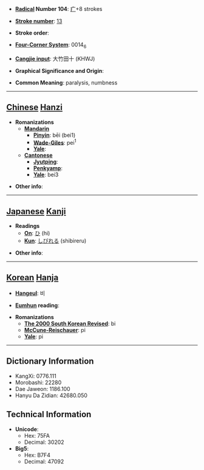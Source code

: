 * '''[[Wiktionary:Chinese radical index| Radical]] Number 104''': [[Wiktionary:Chinese radical index 疒|疒]]+8 strokes

* '''[[Wiktionary:Chinese total strokes index|Stroke number]]''': [[Wiktionary:Chinese total strokes index 13|13]]

* '''Stroke order''': 

* '''[[Wiktionary:Chinese four corner index|Four-Corner System]]''': 0014<sub>6</sub>

* '''[[Wiktionary:Chinese Cangjie index|Cangjie input]]''': 大竹田十 (KHWJ)

* '''Graphical Significance and Origin''': 

* '''Common Meaning''': paralysis, numbness

----

== [[Chinese]] [[Hanzi]] ==

* '''Romanizations'''
** '''[[Mandarin]]'''
*** '''[[Pinyin]]''': bēi (bei1)
*** '''[[Wade-Giles]]''': pei<sup>1</sup>
*** '''[[Yale]]''': 
** '''[[Cantonese]]'''
*** '''[[Jyutping]]''':
*** '''[[Penkyamp]]''': 
*** '''[[Yale]]''': bei3

* '''Other info''': 

----

== [[Japanese]] [[Kanji]] ==

* '''Readings'''
** '''[[On]]''': [[ひ]] (hi)
** '''[[Kun]]''': [[しびれる]] (shibireru)

* '''Other info''':  

----

== [[Korean]] [[Hanja]] ==

* '''[[Hangeul]]''': 비

* '''[[Eumhun]] reading''': 

* '''Romanizations'''
** '''[[The 2000 South Korean Revised Romanization|The 2000 South Korean Revised]]''': bi
** '''[[McCune-Reischauer]]''': pi
** '''[[Yale]]''': pi

----

== Dictionary Information ==

* KangXi: 0776.111
* Morobashi: 22280
* Dae Jaweon: 1186.100
* Hanyu Da Zidian: 42680.050

== Technical Information ==

* '''Unicode''':
** Hex: 75FA
** Decimal: 30202
* '''Big5''':
** Hex: B7F4
** Decimal: 47092
